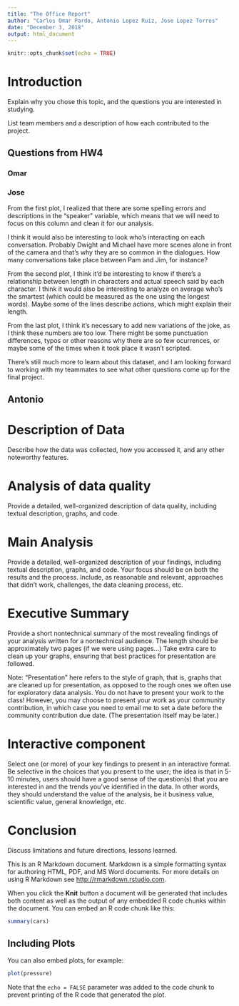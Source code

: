 ```yaml
---
title: "The Office Report"
author: "Carlos Omar Pardo, Antonio Lopez Ruiz, Jose Lopez Torres"
date: "December 3, 2018"
output: html_document
---
```


```r
knitr::opts_chunk$set(echo = TRUE)
```

# Introduction

Explain why you chose this topic, and the questions you are interested in studying.

List team members and a description of how each contributed to the project.

## Questions from HW4

### Omar

\textcolor{blue}{It's easy to see there is a decreasing behavior for all the seasons, meaning that most of the scenes contained just a few lines. This situation could be counterintuitive for most of the series, as one would expect constant dialogue between the characters, and therefore scenes with more than one or two lines. However, taking into account \textit{The Office}'s documentary style, it makes sense, because many times there is just one character talking to the camera. For further investigation, it would be interesting to know how long in time are these one-line scenes, and if they can be compared to a typical scene of a different kind series.}

### Jose

From the first plot, I realized that there are some spelling errors and descriptions in the "speaker" variable, which means that we will need to focus on this column and clean it for our analysis.

I think it would also be interesting to look who's interacting on each conversation. Probably Dwight and Michael have more scenes alone in front of the camera and that's why they are so common in the dialogues. How many conversations take place between Pam and Jim, for instance?

From the second plot, I think it'd be interesting to know if there's a relationship between length in characters and actual speech said by each character. I think it would also be interesting to analyze on average who's the smartest (which could be measured as the one using the longest words). Maybe some of the lines describe actions, which might explain their length.

From the last plot, I think it's necessary to add new variations of the joke, as I think these numbers are too low. There might be some punctuation differences, typos or other reasons why there are so few ocurrences, or maybe some of the times when it took place it wasn't scripted.

There's still much more to learn about this dataset, and I am looking forward to working with my teammates to see what other questions come up for the final project.

## Antonio

# Description of Data

Describe how the data was collected, how you accessed it, and any other noteworthy features.

# Analysis of data quality

Provide a detailed, well-organized description of data quality, including textual description, graphs, and code.

# Main Analysis

Provide a detailed, well-organized description of your findings, including textual description, graphs, and code. Your focus should be on both the results and the process. Include, as reasonable and relevant, approaches that didn’t work, challenges, the data cleaning process, etc.

# Executive Summary

Provide a short nontechnical summary of the most revealing findings of your analysis written for a nontechnical audience. The length should be approximately two pages (if we were using pages…) Take extra care to clean up your graphs, ensuring that best practices for presentation are followed.

Note: “Presentation” here refers to the style of graph, that is, graphs that are cleaned up for presentation, as opposed to the rough ones we often use for exploratory data analysis. You do not have to present your work to the class! However, you may choose to present your work as your community contribution, in which case you need to email me to set a date before the community contribution due date. (The presentation itself may be later.)

# Interactive component

Select one (or more) of your key findings to present in an interactive format. Be selective in the choices that you present to the user; the idea is that in 5-10 minutes, users should have a good sense of the question(s) that you are interested in and the trends you’ve identified in the data. In other words, they should understand the value of the analysis, be it business value, scientific value, general knowledge, etc.

# Conclusion

Discuss limitations and future directions, lessons learned.


This is an R Markdown document. Markdown is a simple formatting syntax for authoring HTML, PDF, and MS Word documents. For more details on using R Markdown see <http://rmarkdown.rstudio.com>.

When you click the **Knit** button a document will be generated that includes both content as well as the output of any embedded R code chunks within the document. You can embed an R code chunk like this:

```r
summary(cars)
```

## Including Plots

You can also embed plots, for example:

```r
plot(pressure)
```

Note that the `echo = FALSE` parameter was added to the code chunk to prevent printing of the R code that generated the plot.

